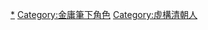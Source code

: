 {{catmore|書劍恩仇錄}}
[[Category:書劍恩仇錄|*]]
[[Category:金庸筆下角色|Category:金庸筆下角色]]
[[Category:虛構清朝人‎|Category:虛構清朝人‎]]